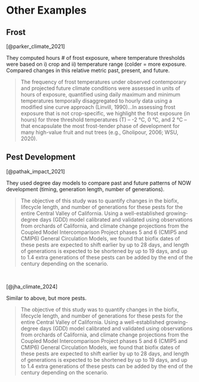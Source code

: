 # Other Examples

## Frost

[@parker_climate_2021]

They computed hours # of frost exposure, where temperature thresholds were based on i) crop and ii) temperature range (colder = more exposure. Compared changes in this relative metric past, present, and future.

> The frequency of frost temperatures under observed contemporary and projected future climate conditions were assessed in units of hours of exposure, quantified using daily maximum and minimum temperatures temporally disaggregated to hourly data using a modified sine curve approach (Linvill, 1990)...In assessing frost exposure that is not crop-specific, we highlight the frost exposure (in hours) for three threshold temperatures (T) – -2 °C, 0 °C, and 2 °C – that encapsulate the most frost-tender phase of development for many high-value fruit and nut trees (e.g., Gholipour, 2006; WSU, 2020).
    

## Pest Development

[@pathak_impact_2021]

They used degree day models to compare past and future patterns of NOW development (timing, generation length, number of generations).

> The objective of this study was to quantify changes in the biofix, lifecycle length, and number of generations for these pests for the entire Central Valley of California. Using a well-established growing-degree days (GDD) model calibrated and validated using observations from orchards of California, and climate change projections from the Coupled Model Intercomparison Project phases 5 and 6 (CMIP5 and CMIP6) General Circulation Models, we found that biofix dates of these pests are expected to shift earlier by up to 28 days, and length of generations is expected to be shortened by up to 19 days, and up to 1.4 extra generations of these pests can be added by the end of the century depending on the scenario.

\

[@jha_climate_2024]

Similar to above, but more pests.

> The objective of this study was to quantify changes in the biofix, lifecycle length, and number of generations for these pests for the entire Central Valley of California. Using a well-established growing-degree days (GDD) model calibrated and validated using observations from orchards of California, and climate change projections from the Coupled Model Intercomparison Project phases 5 and 6 (CMIP5 and CMIP6) General Circulation Models, we found that biofix dates of these pests are expected to shift earlier by up to 28 days, and length of generations is expected to be shortened by up to 19 days, and up to 1.4 extra generations of these pests can be added by the end of the century depending on the scenario.

